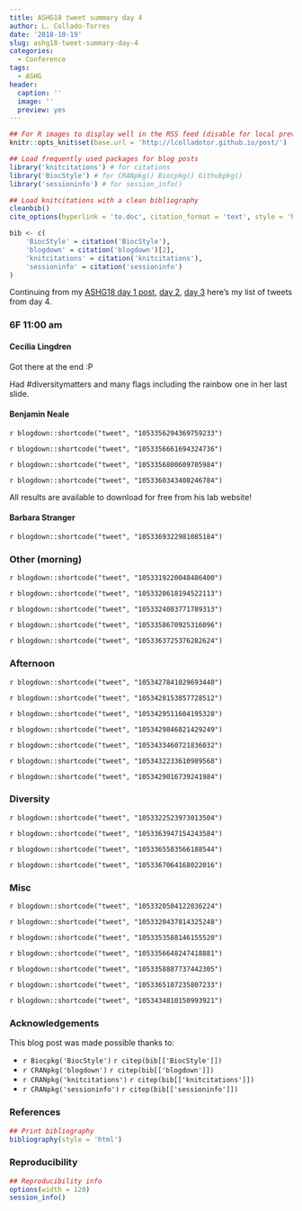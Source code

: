 ```yaml
---
title: ASHG18 tweet summary day 4
author: L. Collado-Torres
date: '2018-10-19'
slug: ashg18-tweet-summary-day-4
categories:
  - Conference
tags:
  - ASHG
header:
  caption: ''
  image: ''
  preview: yes
---
```


```r
## For R images to display well in the RSS feed (disable for local preview)
knitr::opts_knit$set(base.url = 'http://lcolladotor.github.io/post/')

## Load frequently used packages for blog posts
library('knitcitations') # for citations
library('BiocStyle') # for CRANpkg() Biocpkg() Githubpkg()
library('sessioninfo') # for session_info()

## Load knitcitations with a clean bibliography
cleanbib()
cite_options(hyperlink = 'to.doc', citation_format = 'text', style = 'html')

bib <- c(
    'BiocStyle' = citation('BiocStyle'),
    'blogdown' = citation('blogdown')[2],
    'knitcitations' = citation('knitcitations'),
    'sessioninfo' = citation('sessioninfo')
)
```

Continuing from my [ASHG18 day 1 post](http://lcolladotor.github.io/2018/10/16/ashg18-tweet-summary-day-1/#.W8gWEBNKg0o), [day 2](http://lcolladotor.github.io/2018/10/17/ashg18-tweet-summary-day-2/#.W8ggNxNKg0o), [day 3](http://lcolladotor.github.io/2018/10/18/ashg18-tweet-summary-day-3/#.W8mYLxNKg0o) here's my list of tweets from day 4.

### 6F 11:00 am

#### Cecilia Lingdren

Got there at the end :P

Had #diversitymatters and many flags including the rainbow one in her last slide. 

#### Benjamin Neale

`r blogdown::shortcode("tweet", "1053356294369759233")`

`r blogdown::shortcode("tweet", "1053356661694324736")`

`r blogdown::shortcode("tweet", "1053356800609705984")`

`r blogdown::shortcode("tweet", "1053360343408246784")`


All results are available to download for free from his lab website!

#### Barbara Stranger

`r blogdown::shortcode("tweet", "1053369322981085184")`


### Other (morning)


`r blogdown::shortcode("tweet", "1053319220048486400")`

`r blogdown::shortcode("tweet", "1053320618194522113")`

`r blogdown::shortcode("tweet", "1053324083771789313")`

`r blogdown::shortcode("tweet", "1053358670925316096")`

`r blogdown::shortcode("tweet", "1053363725376282624")`

### Afternoon


`r blogdown::shortcode("tweet", "1053427841029693440")`

`r blogdown::shortcode("tweet", "1053428153857728512")`

`r blogdown::shortcode("tweet", "1053429511604195328")`

`r blogdown::shortcode("tweet", "1053429846821429249")`

`r blogdown::shortcode("tweet", "1053433460721836032")`

`r blogdown::shortcode("tweet", "1053432233610989568")`

`r blogdown::shortcode("tweet", "1053429016739241984")`


### Diversity


`r blogdown::shortcode("tweet", "1053322523973013504")`

`r blogdown::shortcode("tweet", "1053363947154243584")`

`r blogdown::shortcode("tweet", "1053365583566188544")`

`r blogdown::shortcode("tweet", "1053367064168022016")`

### Misc


`r blogdown::shortcode("tweet", "1053320504122036224")`

`r blogdown::shortcode("tweet", "1053320437814325248")`

`r blogdown::shortcode("tweet", "1053353588146155520")`

`r blogdown::shortcode("tweet", "1053356648247418881")`

`r blogdown::shortcode("tweet", "1053358887737442305")`

`r blogdown::shortcode("tweet", "1053365107235807233")`

`r blogdown::shortcode("tweet", "1053434810150993921")`


### Acknowledgements


This blog post was made possible thanks to:

* `r Biocpkg('BiocStyle')` `r citep(bib[['BiocStyle']])`
* `r CRANpkg('blogdown')` `r citep(bib[['blogdown']])`
* `r CRANpkg('knitcitations')` `r citep(bib[['knitcitations']])`
* `r CRANpkg('sessioninfo')` `r citep(bib[['sessioninfo']])`

### References

```r
## Print bibliography
bibliography(style = 'html')
```

### Reproducibility

```r
## Reproducibility info
options(width = 120)
session_info()
```
